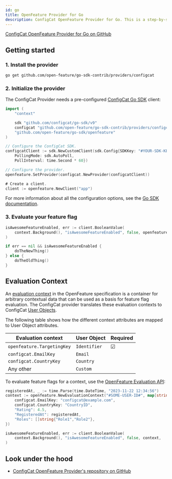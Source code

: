 ```yaml
---
id: go
title: OpenFeature Provider for Go
description: ConfigCat OpenFeature Provider for Go. This is a step-by-step guide on how to use ConfigCat with the OpenFeature Go SDK.
---
```


<a href="https://github.com/open-feature/go-sdk-contrib/tree/main/providers/configcat" target="_blank">ConfigCat OpenFeature Provider for Go on GitHub</a>

## Getting started

### 1. Install the provider

```bash
go get github.com/open-feature/go-sdk-contrib/providers/configcat
```

### 2. Initialize the provider

The ConfigCat Provider needs a pre-configured [ConfigCat Go SDK](../../go/#creating-the-configcat-client) client:

```go
import (
    "context"

    sdk "github.com/configcat/go-sdk/v9"
    configcat "github.com/open-feature/go-sdk-contrib/providers/configcat/pkg"
    "github.com/open-feature/go-sdk/openfeature"
)

// Configure the ConfigCat SDK.
configcatClient := sdk.NewCustomClient(sdk.Config{SDKKey: "#YOUR-SDK-KEY#",
    PollingMode: sdk.AutoPoll,
    PollInterval: time.Second * 60})

// Configure the provider.
openfeature.SetProvider(configcat.NewProvider(configcatClient))

# Create a client.
client := openfeature.NewClient("app")
```

For more information about all the configuration options, see the [Go SDK documentation](../../go/#creating-the-configcat-client).

### 3. Evaluate your feature flag

```go
isAwesomeFeatureEnabled, err := client.BooleanValue(
    context.Background(), "isAwesomeFeatureEnabled", false, openfeature.EvaluationContext{},
)

if err == nil && isAwesomeFeatureEnabled {
    doTheNewThing()
} else {
    doTheOldThing()
}
```

## Evaluation Context

An <a href="https://openfeature.dev/docs/reference/concepts/evaluation-context" target="_blank">evaluation context</a> in the OpenFeature specification is a container for arbitrary contextual data that can be used as a basis for feature flag evaluation.
The ConfigCat provider translates these evaluation contexts to ConfigCat [User Objects](../../go/#user-object).

The following table shows how the different context attributes are mapped to User Object attributes.

| Evaluation context              | User Object  | Required |
| ------------------------------- | ------------ | -------- |
| `openfeature.TargetingKey`      | `Identifier` | &#9745;  | 
| `configcat.EmailKey`            | `Email`      |          | 
| `configcat.CountryKey`          | `Country`    |          | 
| Any other                       | `Custom`     |          | 

To evaluate feature flags for a context, use the <a href="https://openfeature.dev/docs/reference/concepts/evaluation-api/" target="_blank">OpenFeature Evaluation API</a>:

```go
registeredAt, _ := time.Parse(time.DateTime, "2023-11-22 12:34:56")
context := openfeature.NewEvaluationContext("#SOME-USER-ID#", map[string]any{
    configcat.EmailKey: "configcat@example.com",
    configcat.CountryKey: "CountryID",
    "Rating": 4.5,
    "RegisteredAt": registeredAt,
    "Roles": []string{"Role1","Role2"},
})

isAwesomeFeatureEnabled, err := client.BooleanValue(
    context.Background(), "isAwesomeFeatureEnabled", false, context,
)
```

## Look under the hood

- <a href="https://github.com/open-feature/go-sdk-contrib/tree/main/providers/configcat" target="_blank">ConfigCat OpenFeature Provider's repository on GitHub</a>